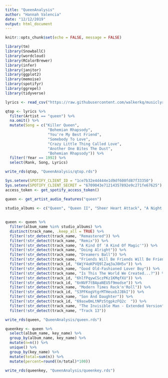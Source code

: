 ```yaml
---
title: "QueenAnalysis"
author: "Hannah Valencia"
date: "12/12/2019"
output: html_document
---
```


```r
knitr::opts_chunk$set(echo = FALSE, message = FALSE)

library(tm)
library(SnowballC)
library(wordcloud)
library(RColorBrewer)
library(infer)
library(janitor)
library(ggplot2)
library(memoise)
library(spotifyr)
library(ggrepel)
library(tidyverse)
```

```r
lyrics <- read_csv("https://raw.githubusercontent.com/walkerkq/musiclyrics/master/billboard_lyrics_1964-2015.csv")
```

```r
qtop <- lyrics %>%
  filter(Artist == "queen") %>%
  na.omit() %>%
  mutate(Song = c("Killer Queen", 
                   "Bohemian Rhapsody", 
                   "You're My Best Friend", 
                   "Somebody To Love",
                   "Crazy Little Thing Called Love",
                   "Another One Bites The Dust",
                   "Bohemian Rhapsody")) %>%
  filter(!Year == 1992) %>%
  select(Rank, Song, Lyrics)

write_rds(qtop, "QueenAnalysis/qtop.rds")
```

```r
Sys.setenv(SPOTIFY_CLIENT_ID = "1ce7b32e4d444e1d9df600fd87f33350")  
Sys.setenv(SPOTIFY_CLIENT_SECRET = "6709043e71214357892e9c271fe67625")  
access_token <- get_spotify_access_token()
```

```r
queen <- get_artist_audio_features("queen")
```

```r
studio_albums <- c("Queen", "Queen II", "Sheer Heart Attack", "A Night At The Opera", "A Day At The Races", "News Of The World", "Jazz", "The Game", "Flash Gordon", "Hot Space", "The Works", "A Kind Of Magic", "The Miracle", "Innuendo", "Made In Heaven")
  
  
queen <- queen %>%
  filter(album_name %in% studio_albums) %>%
  distinct(track_name, .keep_all = TRUE) %>%
  filter(!str_detect(track_name, "Remastered")) %>%
  filter(!str_detect(track_name, "Remix")) %>%
  filter(!str_detect(track_name, "A Kind Of 'A Kind Of Magic'")) %>%
  filter(!str_detect(track_name, "Doing Alright")) %>%
  filter(!str_detect(track_name, "Dreamers Ball")) %>% 
  filter(!str_detect(track_name, "Friends Will Be Friends Will Be Friends")) %>%
  filter(!str_detect(track_id, "6WjY4oKPVQ9lZaq3aJ0H5v")) %>%
  filter(!str_detect(track_name, "Good Old-Fashioned Lover Boy")) %>%
  filter(!str_detect(track_name, "Is This The World We Created...?")) %>%
  filter(!str_detect(track_id, "6hlfPqywCSczPKz1KMqfXU")) %>%
  filter(!str_detect(track_id, "6nNVF7tBApaNEU5f9modse")) %>%
  filter(!str_detect(track_name, "Modern Times Rock'n'Roll")) %>%
  filter(!str_detect(track_id, "S3PFKogVtgrMTHeuxbJJBkI")) %>%
  filter(!str_detect(track_name, "Son And Daughter")) %>%
  filter(!str_detect(track_id, "69aswOmLtNPzStgpkzFQ2c	")) %>%
  filter(!str_detect(track_name, "The Invisible Man - Extended Version")) %>%
  filter(!str_detect(track_name, "Track 13"))

write_rds(queen, "QueenAnalysis/queen.rds")
```

```r
queenkey <- queen %>%
  select(album_name, key_name) %>%
  group_by(album_name, key_name) %>%
  mutate(n=n()) %>%
  unique() %>%
  group_by(key_name) %>%
  mutate(total=sum(n)) %>%
  mutate(percent=round((n/total)*100))

write_rds(queenkey, "QueenAnalysis/queenkey.rds")
```











